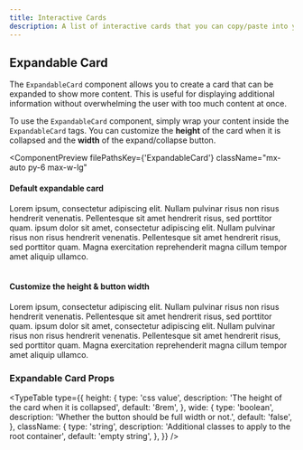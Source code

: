 ```yaml
---
title: Interactive Cards
description: A list of interactive cards that you can copy/paste into your project.
---
```



## Expandable Card

The `ExpandableCard` component allows you to create a card that can be expanded to show more content. This is useful for displaying additional information without overwhelming the user with too much content at once.

To use the `ExpandableCard` component, simply wrap your content inside the `ExpandableCard` tags. You can customize the **height** of the card when it is collapsed and the **width** of the expand/collapse button.

<ComponentPreview
  filePathsKey={'ExpandableCard'}
  className="mx-auto py-6 max-w-lg"
>
  <ExpandableCard>
    <div className="text-sm/relaxed prose-p:mt-0">
      <h4 className="mb-2 mt-2 font-bold text-lg">Default expandable card</h4>
      Lorem ipsum, consectetur adipiscing elit. Nullam pulvinar risus non risus
      hendrerit venenatis. Pellentesque sit amet hendrerit risus, sed porttitor
      quam. ipsum dolor sit amet, consectetur adipiscing elit. Nullam pulvinar
      risus non risus hendrerit venenatis. Pellentesque sit amet hendrerit
      risus, sed porttitor quam. Magna exercitation reprehenderit magna cillum
      tempor amet aliquip ullamco.
    </div>
  </ExpandableCard>
  <br />
  <ExpandableCard height="10rem" wide>
    <div className="text-sm/relaxed prose-p:mt-0">
      <h4 className="mb-2 mt-2 font-bold text-lg">Customize the height & button width</h4>
      Lorem ipsum, consectetur adipiscing elit. Nullam pulvinar risus non risus
      hendrerit venenatis. Pellentesque sit amet hendrerit risus, sed porttitor
      quam. ipsum dolor sit amet, consectetur adipiscing elit. Nullam pulvinar
      risus non risus hendrerit venenatis. Pellentesque sit amet hendrerit
      risus, sed porttitor quam. Magna exercitation reprehenderit magna cillum
      tempor amet aliquip ullamco.
    </div>
  </ExpandableCard>
</ComponentPreview>

### Expandable Card Props

<TypeTable
  type={{
    height: {
      type: 'css value',
      description: 'The height of the card when it is collapsed',
      default: '8rem',
    },
    wide: {
      type: 'boolean',
      description: 'Whether the button should be full width or not.',
      default: 'false',
    },
    className: {
      type: 'string',
      description: 'Additional classes to apply to the root container',
      default: 'empty string',
    },
  }}
/>
